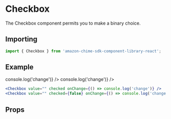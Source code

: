 

# Checkbox

The Checkbox component permits you to make a binary choice.

## Importing

```javascript
import { Checkbox } from 'amazon-chime-sdk-component-library-react';
```

## Example

<ThemeProvider theme={lightTheme}>
  <GlobalStyles/>
  <Preview>
    <Checkbox value="" checked onChange={() => console.log('change')} />
    <Checkbox value="" checked={false} onChange={() => console.log('change')} />
  </Preview>
</ThemeProvider>

```jsx
<Checkbox value="" checked onChange={() => console.log('change')} />
<Checkbox value="" checked={false} onChange={() => console.log('change')} />
```

## Props

<Props of={Checkbox} />
